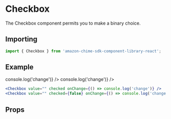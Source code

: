 

# Checkbox

The Checkbox component permits you to make a binary choice.

## Importing

```javascript
import { Checkbox } from 'amazon-chime-sdk-component-library-react';
```

## Example

<ThemeProvider theme={lightTheme}>
  <GlobalStyles/>
  <Preview>
    <Checkbox value="" checked onChange={() => console.log('change')} />
    <Checkbox value="" checked={false} onChange={() => console.log('change')} />
  </Preview>
</ThemeProvider>

```jsx
<Checkbox value="" checked onChange={() => console.log('change')} />
<Checkbox value="" checked={false} onChange={() => console.log('change')} />
```

## Props

<Props of={Checkbox} />
